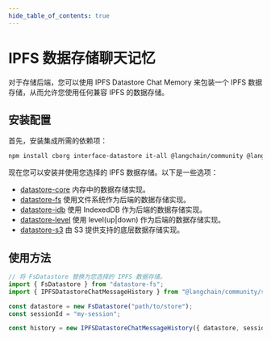 ```yaml
---
hide_table_of_contents: true
---
```



# IPFS 数据存储聊天记忆

对于存储后端，您可以使用 IPFS Datastore Chat Memory 来包装一个 IPFS 数据存储，从而允许您使用任何兼容 IPFS 的数据存储。

## 安装配置

首先，安装集成所需的依赖项：


<IntegrationInstallTooltip></IntegrationInstallTooltip>

```bash npm2yarn
npm install cborg interface-datastore it-all @langchain/community @langchain/core
```

现在您可以安装并使用您选择的 IPFS 数据存储。以下是一些选项：

- [datastore-core](https://github.com/ipfs/js-stores/blob/main/packages/datastore-core) 内存中的数据存储实现。
- [datastore-fs](https://github.com/ipfs/js-stores/blob/main/packages/datastore-fs) 使用文件系统作为后端的数据存储实现。
- [datastore-idb](https://github.com/ipfs/js-stores/blob/main/packages/datastore-idb) 使用 IndexedDB 作为后端的数据存储实现。
- [datastore-level](https://github.com/ipfs/js-stores/blob/main/packages/datastore-level) 使用 level(up|down) 作为后端的数据存储实现。
- [datastore-s3](https://github.com/ipfs/js-stores/blob/main/packages/datastore-s3) 由 S3 提供支持的底层数据存储实现。

## 使用方法

```typescript
// 将 FsDatastore 替换为您选择的 IPFS 数据存储。
import { FsDatastore } from "datastore-fs";
import { IPFSDatastoreChatMessageHistory } from "@langchain/community/stores/message/ipfs_datastore";

const datastore = new FsDatastore("path/to/store");
const sessionId = "my-session";

const history = new IPFSDatastoreChatMessageHistory({ datastore, sessionId });
```
